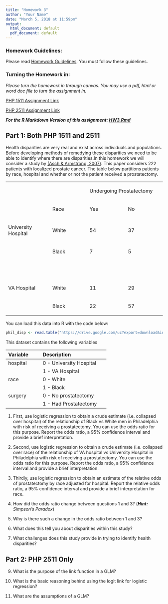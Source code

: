 ```yaml
---
title: "Homework 3"
author: "Your Name"
date: "March 5, 2018 at 11:59pm"
output:
  html_document: default
  pdf_document: default
---
```




### Homework Guidelines:

Please read [Homework Guidelines](../homework/guidelines.html). You must follow these guidelines. 


### Turning the Homework in:

*Please turn the homework in through canvas. You may use a pdf, html or word doc file to turn the assignment in.*

[PHP 1511 Assignment Link](https://canvas.brown.edu/courses/1075279/assignments/7690066)

[PHP 2511 Assignment Link](https://canvas.brown.edu/courses/1075280/assignments/7690067)


***For the R Markdown Version of this assignment: [HW3.Rmd](../homework/hw3.Rmd)***


## Part 1: Both PHP 1511 and 2511 

Health disparities are very real and exist across individuals and populations. Before developing methods of remedying these disparities we need to be able to identify where there are disparities.In this homework we will consider a study by [(Asch & Armstrong, 2007)](http://www.ncbi.nlm.nih.gov/pubmed/17513818).  This paper considers 222 patients with localized prostate cancer. The table below partitions patients by race, hospital and whether or not the patient received a prostatectomy. 


<table>
<tbody>
<tr>
<td width="234">
<p>&nbsp;</p>
</td>
<td width="234">
<p>&nbsp;</p>
</td>
<td colspan="2" width="468">
<p>Undergoing Prostatectomy</p>
</td>
</tr>
<tr>
<td width="234">
<p>&nbsp;</p>
</td>
<td width="234">
<p>Race</p>
</td>
<td width="234">
<p>Yes</p>
</td>
<td width="234">
<p>No</p>
</td>
</tr>
<tr>
<td width="234">
<p>University Hospital</p>
</td>
<td width="234">
<p>White</p>
</td>
<td width="234">
<p>54</p>
</td>
<td width="234">
<p>37</p>
</td>
</tr>
<tr>
<td width="234">
<p>&nbsp;</p>
</td>
<td width="234">
<p>Black</p>
</td>
<td width="234">
<p>7</p>
</td>
<td width="234">
<p>5</p>
</td>
</tr>
<tr>
<td width="234">
<p>&nbsp;</p>
</td>
<td width="234">
<p>&nbsp;</p>
</td>
<td width="234">
<p>&nbsp;</p>
</td>
<td width="234">
<p>&nbsp;</p>
</td>
</tr>
<tr>
<td width="234">
<p>VA Hospital</p>
</td>
<td width="234">
<p>White</p>
</td>
<td width="234">
<p>11</p>
</td>
<td width="234">
<p>29</p>
</td>
</tr>
<tr>
<td width="234">
<p>&nbsp;</p>
</td>
<td width="234">
<p>Black</p>
</td>
<td width="234">
<p>22</p>
</td>
<td width="234">
<p>57</p>
</td>
</tr>
</tbody>
</table>



You can load this data into R with the code below:


```r
phil_disp <- read.table("https://drive.google.com/uc?export=download&id=0B8CsRLdwqzbzOXlIRl9VcjNJRFU", header=TRUE, sep=",")
```

This dataset contains the following variables

---------------------------------------------
Variable      Description
------------  -------------------------------
hospital      0 - University Hospital

              1 - VA Hospital

race          0 - White

              1 - Black
              
surgery       0 - No prostatectomy

              1 - Had Prostatectomy
---------------------------------------------

1. First, use logistic regression to obtain a crude estimate (i.e. collapsed over hospital) of the relationship of Black vs White men in Philadelphia with risk of receiving a prostatectomy. You can use the odds ratio for this purpose. Report the odds ratio, a 95% confidence interval and provide a brief interpretation. 

2. Second, use logistic regression to obtain a crude estimate (i.e. collapsed over race) of the relationship of VA hospital vs University Hospital in Philadelphia with risk of receiving a prostatectomy. You can use the odds ratio for this purpose. Report the odds ratio, a 95% confidence interval and provide a brief interpretation.  

3. Thirdly, use logistic regression to obtain an estimate of the relative odds of prostatectomy by race adjusted for hospital. Report the relative odds ratio, a 95% confidence interval and provide a brief interpretation for race. 

4. How did the odds ratio change between questions 1 and 3? (***Hint:*** *Simpson's Paradox*)

5. Why is there such a change in the odds ratio between 1 and 3?

6. What does this tell you about disparities within this study?

7. What challenges does this study provide in trying to identify health disparities?


## Part 2: PHP 2511 Only

9. What is the purpose of the link function in a GLM? 

10. What is the basic reasoning behind using the logit link for logistic regression? 

11. What are the assumptions of a GLM?

